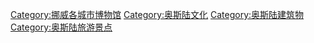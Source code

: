 [[Category:挪威各城市博物馆|Category:挪威各城市博物馆]]
[[Category:奥斯陆文化|Category:奥斯陆文化]]
[[Category:奥斯陆建筑物|Category:奥斯陆建筑物]]
[[Category:奥斯陆旅游景点|Category:奥斯陆旅游景点]]